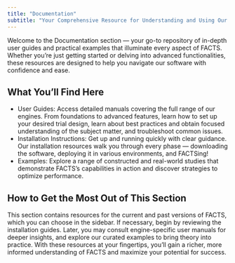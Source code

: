 ```yaml
---
title: "Documentation"
subtitle: "Your Comprehensive Resource for Understanding and Using Our Software"
---
```


Welcome to the Documentation section — your go-to repository of in-depth user guides and practical examples that illuminate every aspect of FACTS. Whether you’re just getting started or delving into advanced functionalities, these resources are designed to help you navigate our software with confidence and ease.

## What You’ll Find Here

- User Guides: Access detailed manuals covering the full range of our engines. From foundations to advanced features, learn how to set up your desired trial design, learn about best practices and obtain focused understanding of the subject matter, and troubleshoot common issues.
- Installation Instructions: Get up and running quickly with clear guidance. Our installation resources walk you through every phase — downloading the software, deploying it in various environments, and FACTSing!
- Examples: Explore a range of constructed and real-world studies that demonstrate FACTS’s capabilities in action and discover strategies to optimize performance.

## How to Get the Most Out of This Section

This section contains resources for the current and past versions of FACTS, which you can choose in the sidebar. If necessary, begin by reviewing the installation guides. Later, you may consult engine-specific user manuals for deeper insights, and explore our curated examples to bring theory into practice. With these resources at your fingertips, you’ll gain a richer, more informed understanding of FACTS and maximize your potential for success.


